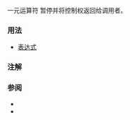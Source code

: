 {{cpp/keyword/title|{{tt|co_await}} {{mark since c++20}}}}
{{cpp/keyword/navbar}}

一元运算符 {{c|co_await}} 暂停{{ltt|cpp/coroutine|协程}}并将控制权返回给调用者。

===用法===
* [[cpp/language/coroutines#co_await|{{tt|co_await}} 表达式]]

===注解===
{{ftm begin|core=true}}
{{ftm|std=C++20|value=201902L|__cpp_impl_coroutine|[[cpp/language/coroutines|协程]]（编译器支持）}}
{{ftm end}}

===参阅===
* {{rlpt|co_return}}
* {{rlpt|co_yield}}

{{langlinks|en|es|ja}}